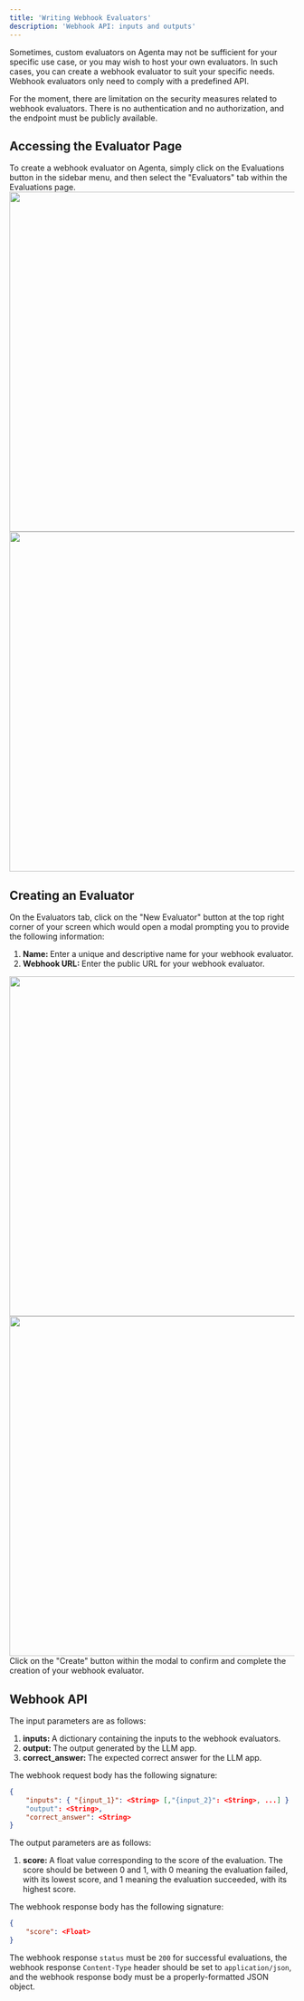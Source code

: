 ```yaml
---
title: 'Writing Webhook Evaluators'
description: 'Webhook API: inputs and outputs'
---
```


Sometimes, custom evaluators on Agenta may not be sufficient for your specific use case, or you may wish to host your own evaluators. In such cases, you can create a webhook evaluator to suit your specific needs. Webhook evaluators only need to comply with a predefined API.

<Info>For the moment, there are limitation on the security measures related to webhook evaluators. There is no authentication and no authorization, and the endpoint must be publicly available. </Info>


## Accessing the Evaluator Page
To create a webhook evaluator on Agenta, simply click on the Evaluations button in the sidebar menu, and then select the "Evaluators" tab within the Evaluations page.
<img height="600" className="dark:hidden" src="/images/basic_guides/15_accessing_evaluator_page_light.png" />
<img height="600" className="hidden dark:block" src="/images/basic_guides/15_accessing_evaluator_page_dark.png" />

## Creating an Evaluator
On the Evaluators tab, click on the "New Evaluator" button at the top right corner of your screen which would open a modal prompting you to provide the following information:
1. <b>Name: </b> Enter a unique and descriptive name for your webhook evaluator.
2. <b>Webhook URL: </b> Enter the public URL for your webhook evaluator.
<img height="600" className="dark:hidden" src="/images/basic_guides/webhook_config_light.png" />
<img height="600" className="hidden dark:block" src="/images/basic_guides/webhook_config_dark.png" />
Click on the "Create" button within the modal to confirm and complete the creation of your webhook evaluator.

## Webhook API

The input parameters are as follows:
1. <b>inputs: </b> A dictionary containing the inputs to the webhook evaluators. 
2. <b>output: </b> The output generated by the LLM app.
3. <b>correct_answer: </b> The expected correct answer for the LLM app. 

The webhook request body has the following signature:
```json
{
    "inputs": { "{input_1}": <String> [,"{input_2}": <String>, ...] }
    "output": <String>,
    "correct_answer": <String>
}
```

The output parameters are as follows:
1. <b>score: </b> A float value corresponding to the score of the evaluation. The score should be between 0 and 1, with 0 meaning the evaluation failed, with its lowest score, and 1 meaning the evaluation succeeded, with its highest score.

The webhook response body has the following signature:
```json
{
    "score": <Float>
}
```

The webhook response `status` must be `200` for successful evaluations, the webhook response `Content-Type` header should be set to `application/json`, and the webhook response body must be a properly-formatted JSON object.
